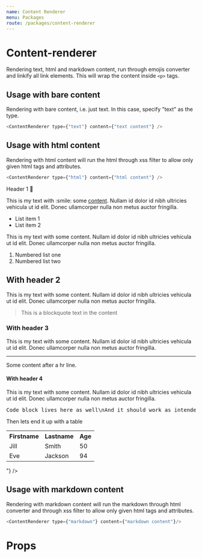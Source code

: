 ```yaml
---
name: Content Renderer
menu: Packages
route: /packages/content-renderer
---
```



# Content-renderer

<PackageMetadata pkg={pkg}/>

Rendering text, html and markdown content, run through emojis converter and linkify all link elements. This will wrap the content inside `<p>` tags.

## Usage with bare content

Rendering with bare content, i.e. just text. In this case, specify "text" as the type.

```js
<ContentRenderer type={"text"} content={"text content"} />
```

<Playground>
    <ContentRenderer type={"text"} content={"Bare text content and unicode emojis: 🤩 and shorthand emojis :giraffe:"} />
</Playground>


## Usage with html content
Rendering with html content will run the html through xss filter to allow only given html tags and attributes.

```js
<ContentRenderer type={"html"} content={"html content"} />
```

<Playground>
    <ContentRenderer type={"html"} content={"<h1>Header 1 🤩</h1><p>This is my text with :smile: some <a href='https://www.happeo.com'>content</a>. Nullam id dolor id nibh ultricies vehicula ut id elit. Donec ullamcorper nulla non metus auctor fringilla.</p><ul><li>List item 1</li><li>List item 2</li></ul><p>This is my text with some content. Nullam id dolor id nibh ultricies vehicula ut id elit. Donec ullamcorper nulla non metus auctor fringilla.</p><ol><li>Numbered list one</li><li>Numbered list two</li></ol><h2>With header 2</h2><p>This is my text with some content. Nullam id dolor id nibh ultricies vehicula ut id elit. Donec ullamcorper nulla non metus auctor fringilla.</p><blockquote>This is a blockquote text in the content</blockquote><h3>With header 3</h3><p>This is my text with some content. Nullam id dolor id nibh ultricies vehicula ut id elit. Donec ullamcorper nulla non metus auctor fringilla.</p><hr /><p>Some content after a hr line.</p><h4>With header 4</h4><p>This is my text with some content. Nullam id dolor id nibh ultricies vehicula ut id elit. Donec ullamcorper nulla non metus auctor fringilla.</p><pre>Code block lives here as well\nAnd it should work as intended</pre><p>Then lets end it up with a table</p><table><tr><th>Firstname</th><th>Lastname</th> <th>Age</th></tr><tr><td>Jill</td><td>Smith</td> <td>50</td></tr><tr><td>Eve</td><td>Jackson</td> <td>94</td></tr></table>"} />
</Playground>

## Usage with markdown content
Rendering with markdown content will run the markdown through html converter and through xss filter to allow only given html tags and attributes.

```js
<ContentRenderer type={"markdown"} content={"markdown content"}/>
```

<Playground>
    <ContentRenderer type={"markdown"} content={"#Header 1 🤩\nThis is my text with some :giraffe: content. @123:(antero) has been mentioned Nullam id dolor www.youtube.com id nibh ultricies vehicula ut id elit. Donec ullamcorper nulla non metus auctor fringilla.\nThis is my text with some content. Nullam id dolor id nibh ultricies vehicula ut id elit. Donec ullamcorper nulla non metus auctor fringilla.\n##With header 2\nThis is my text with some content. Nullam id dolor id nibh ultricies vehicula ut id elit. Donec ullamcorper nulla non metus auctor fringilla.\n###With header 3\nThis is my text with some content. Nullam id dolor id nibh ultricies vehicula ut id elit. Donec ullamcorper nulla non metus auctor fringilla.\n####With header 4\nThis is my text with some content. Nullam id dolor id nibh ultricies vehicula ut id elit. Donec ullamcorper nulla non metus auctor fringilla."} />
</Playground>

# Props
<Props of={ContentRenderer} />
